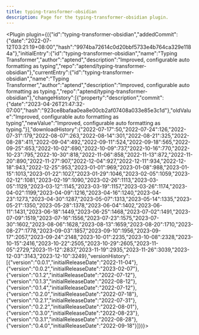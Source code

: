 ---
title: typing-transformer-obsidian
description: Page for the typing-transformer-obsidian plugin.
---


<Plugin plugin={({"id":"typing-transformer-obsidian","addedCommit":{"date":"2022-07-12T03:21:19+08:00","hash":"9974ba72614c0d20bbf5733e4b764ca329e1184a"},"initialEntry":{"id":"typing-transformer-obsidian","name":"Typing Transformer","author":"aptend","description":"Improved, configurable auto formatting as typing","repo":"aptend/typing-transformer-obsidian"},"currentEntry":{"id":"typing-transformer-obsidian","name":"Typing Transformer","author":"aptend","description":"Improved, configurable auto formatting as typing.","repo":"aptend/typing-transformer-obsidian"},"changeHistory":[{"property":"description","commit":{"date":"2023-04-26T21:47:32-07:00","hash":"923ce8bafaa0ea8e00cb2af07408a033e85e3c1d"},"oldValue":"Improved, configurable auto formatting as typing","newValue":"Improved, configurable auto formatting as typing."}],"downloadHistory":{"2022-07-17":50,"2022-07-24":126,"2022-07-31":179,"2022-08-07":263,"2022-08-14":301,"2022-08-21":325,"2022-08-28":411,"2022-09-04":492,"2022-09-11":524,"2022-09-18":565,"2022-09-25":653,"2022-10-02":690,"2022-10-09":737,"2022-10-16":770,"2022-10-23":795,"2022-10-30":818,"2022-11-06":858,"2022-11-13":872,"2022-11-20":890,"2022-11-27":907,"2022-12-04":927,"2022-12-11":934,"2022-12-18":943,"2022-12-25":953,"2023-01-01":969,"2023-01-08":988,"2023-01-15":1013,"2023-01-22":1027,"2023-01-29":1046,"2023-02-05":1059,"2023-02-12":1081,"2023-02-19":1090,"2023-02-26":1113,"2023-03-05":1129,"2023-03-12":1145,"2023-03-19":1157,"2023-03-26":1174,"2023-04-02":1199,"2023-04-09":1216,"2023-04-16":1240,"2023-04-23":1273,"2023-04-30":1287,"2023-05-07":1313,"2023-05-14":1335,"2023-05-21":1350,"2023-05-28":1378,"2023-06-04":1402,"2023-06-11":1431,"2023-06-18":1449,"2023-06-25":1468,"2023-07-02":1491,"2023-07-09":1519,"2023-07-16":1556,"2023-07-23":1575,"2023-07-30":1602,"2023-08-06":1628,"2023-08-13":1659,"2023-08-20":1710,"2023-08-27":1778,"2023-09-03":1857,"2023-09-10":1956,"2023-09-17":2057,"2023-09-24":2148,"2023-10-01":2235,"2023-10-08":2328,"2023-10-15":2416,"2023-10-22":2505,"2023-10-29":2605,"2023-11-05":2729,"2023-11-12":2837,"2023-11-19":2935,"2023-11-26":3039,"2023-12-03":3143,"2023-12-10":3249},"versionHistory":[{"version":"0.0.1","initialReleaseDate":"2022-11-04"},{"version":"0.0.2","initialReleaseDate":"2023-02-07"},{"version":"0.1.2","initialReleaseDate":"2022-07-12"},{"version":"0.1.3","initialReleaseDate":"2022-08-12"},{"version":"0.1.4","initialReleaseDate":"2022-07-12"},{"version":"0.2.0","initialReleaseDate":"2022-07-18"},{"version":"0.2.1","initialReleaseDate":"2022-07-31"},{"version":"0.2.2","initialReleaseDate":"2022-08-01"},{"version":"0.3.0","initialReleaseDate":"2022-08-23"},{"version":"0.3.1","initialReleaseDate":"2022-08-28"},{"version":"0.4.0","initialReleaseDate":"2022-09-18"}]})}></Plugin>